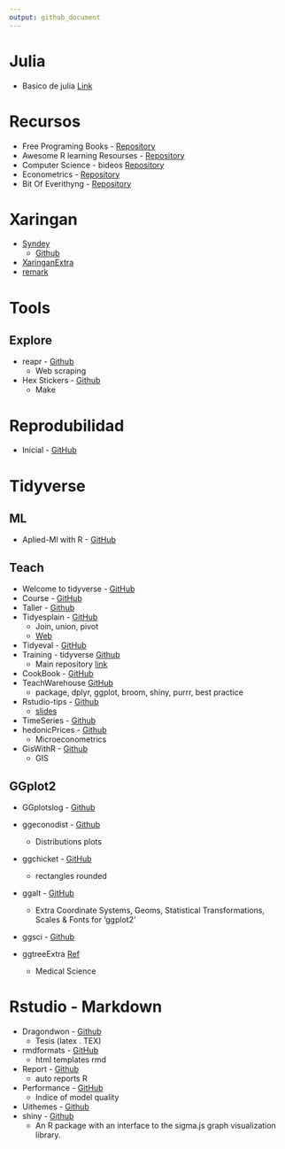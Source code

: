 ```yaml
---
output: github_document
---
```


# Julia

- Basico de julia [Link](https://mauriciotejada.com/programacionjulia/)

# Recursos

- Free Programing Books - [Repository](https://github.com/EbookFoundation/free-programming-books)
- Awesome R learning Resourses - [Repository](https://github.com/iamericfletcher/awesome-r-learning-resources)
- Computer Science - bideos [Repository](https://github.com/Developer-Y/cs-video-courses)
- Econometrics - [Repository](https://github.com/mcreel/Econometrics)
- Bit Of Everithyng - [Repository](https://github.com/gigamailer/simplenin)

# Xaringan

- [Syndey](http://garthtarr.github.io/sydney_xaringan)
    - [Github](https://github.com/garthtarr/sydney_xaringan)
- [XaringanExtra](https://github.com/gadenbuie/xaringanExtra)
- [remark](https://github.com/TJhon/remark-it/blob/master/README-en_US.md)

# Tools

## Explore

- reapr - [Github](https://github.com/hrbrmstr/reapr)
    - Web scraping
- Hex Stickers - [Github](https://github.com/GuangchuangYu/hexSticker)
    - Make

# Reprodubilidad

- Inicial - [GitHub](https://github.com/ecoinfAEET/Reproducibilidad)

# Tidyverse

## ML

- Aplied-Ml with R - [GitHub](https://github.com/rstudio-conf-2020/applied-ml)


## Teach

- Welcome to tidyverse - [GitHub](https://github.com/rstudio-education/welcome-to-the-tidyverse)
- Course - [GitHub](https://github.com/wjakethompson/tidyds-2019)
- Taller - [Github](https://github.com/rstudio-education/taller-tidyverse)
- Tidyesplain - [GitHub](https://github.com/gadenbuie/tidyexplain)
    - Join, union, pivot
    - [Web](https://www.garrickadenbuie.com/)
- Tidyeval - [GitHub](https://github.com/tidyverse/tidyeval)
- Training - tidyverse [Github](https://github.com/rstudio-education/instructor-training)
    - Main repository [link](https://github.com/rstudio-education)
- CookBook - [GitHub](https://github.com/rstudio-education/tidyverse-cookbook)
- TeachWarehouse [GitHub](https://github.com/emptyfield-ds/r_teaching_warehouse)
    - package, dplyr, ggplot, broom, shiny, purrr, best practice
- Rstudio-tips - [Github](https://github.com/gadenbuie/rstudio-ide-tips)
    - [slides](https://rstudio-ide-tips.netlify.app/#1)
- TimeSeries - [Github](https://github.com/oskar314/AST)
- hedonicPrices - [Github](https://github.com/lecy/hedonic-prices)
    - Microeconometrics
- GisWithR - [Github](https://github.com/gusahu/Workshop_GIS_with_R)
    - GIS


## GGplot2

- GGplotslog - [Github](https://github.com/hrbrmstr/gglogspline)

- ggeconodist - [Github](https://github.com/hrbrmstr/ggeconodist)
    - Distributions plots
    
- ggchicket - [GitHub](https://github.com/hrbrmstr/ggchicklet)
    - rectangles rounded

- ggalt - [GitHub](https://github.com/hrbrmstr/ggalt)
    - Extra Coordinate Systems, Geoms, Statistical Transformations, Scales & Fonts for ‘ggplot2’
- ggsci - [Github](https://github.com/nanxstats/ggsci)
- ggtreeExtra [Ref](https://bioconductor.org/packages/devel/bioc/vignettes/ggtreeExtra/inst/doc/ggtreeExtra.html)
    - Medical Science


# Rstudio - Markdown

- Dragondwon - [Github](https://github.com/tbradley1013/dragondown)
    - Tesis (latex . TEX)
- rmdformats - [GitHub](https://github.com/juba/rmdformats)
    - html templates rmd
- Report - [Github](https://github.com/easystats/report)
    - auto reports R
- Performance - [GitHub](https://github.com/easystats/performance)
    - Indice of model quality
- Uithemes - [Github](https://github.com/Athanasiamo/uiothemes)
- shiny - [Github](https://github.com/jjallaire/sigma)
    - An R package with an interface to the sigma.js graph visualization library.

    
    